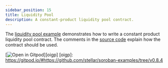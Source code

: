 ```yaml
---
sidebar_position: 15
title: Liquidity Pool
description: A constant-product liquidity pool contract.
---
```


The [liquidity pool example] demonstrates how to write a constant product liquidity pool contract. The comments in the [source code] explain how the contract should be used.

[![Open in Gitpod](https://gitpod.io/button/open-in-gitpod.svg)][oigp]
[oigp]: https://gitpod.io/#https://github.com/stellar/soroban-examples/tree/v0.8.4

[liquidity pool example]: https://github.com/stellar/soroban-examples/tree/v0.8.4/liquidity_pool
[source code]: https://github.com/stellar/soroban-examples/blob/v0.8.4/liquidity_pool/src/lib.rs#L143
